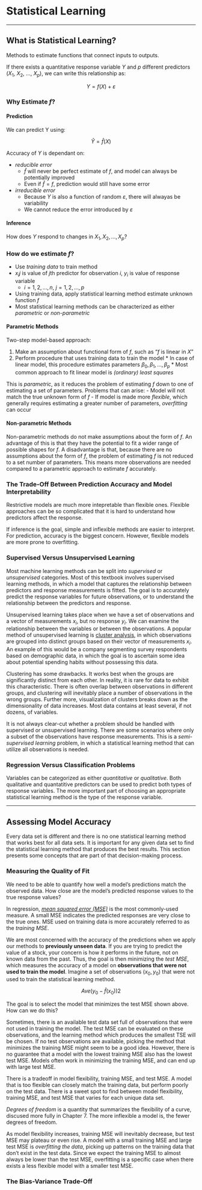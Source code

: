 # Statistical Learning

-----

## What is Statistical Learning?

Methods to estimate functions that connect inputs to outputs.

If there exists a quantitative response variable $Y$ and $p$ different predictors ($X_1$, $X_2$, ..., $X_p$), we can write this relationship as:

<center>$Y = f(X) + ε$</center>

### Why Estimate *$f$*?

#### Prediction

We can predict Y using:

<center>$\hat{Y} = \hat{f}(X)$</center>

Accuracy of $Y$ is dependant on:

  - *reducible error*
    * $\hat{f}$ will never be perfect estimate of $f$, and model can always be potentially improved
    * Even if $\hat{f} = f$, prediction would still have some error
  - *irreducible error*
    * Because $Y$ is also a function of random $ε$, there will alwayas be variability
    * We cannot reduce the error introduced by $ε$

#### Inference

How does $Y$ respond to changes in $X_1, X_2, ..., X_p$?

### How do we estimate *$f$*?

  - Use *training data* to train method
  - $x_ij$ is value of $j$th predictor for observation $i$, $y_i$ is value of response variable
    * $i = 1, 2, ..., n$, $j = 1, 2, ..., p$
  - Using training data, apply statistical learning method estimate unknown function $f$
  - Most statistical learning methods can be characterized as either *parametric* or *non-parametric*
  
#### Parametric Methods

Two-step model-based approach:

  1. Make an assumption about functional form of $f$, such as "$f$ is linear in $X$"
  2. Perform procedure that uses training data to train the model
    * In case of linear model, this procedure estimates parameters $β_0, β_1, ..., β_p$
    * Most common approach to fit linear model is *(ordinary) least squares*
    
This is *parametric*, as it reduces the problem of estimating $f$ down to one of estimating a set of parameters. Problems that can arise:
  - Model will not match the true unknown form of $f$
  - If model is made more *flexible*, which generally requires estimating a greater number of parameters, *overfitting* can occur
    
#### Non-parametric Methods

Non-parametric methods do not make assumptions about the form of $f$. An advantage of this is that they have the potential to fit a wider range of possible shapes for $f$. A disadvantage is that, because there are no assumptions about the form of $f$, the problem of estimating $f$ is not reduced to a set number of parameters. This means more observations are needed compared to a parametric approach to estimate $f$ accurately.

### The Trade-Off Between Prediction Accuracy and Model Interpretability

Restrictive models are much more intepretable than flexible ones. Flexible approaches can be so complicated that it is hard to understand how predictors affect the response.

If inference is the goal, simple and inflexible methods are easier to interpret. For prediction, accuracy is the biggest concern. However, flexible models are more prone to overfitting.

### Supervised Versus Unsupervised Learning

Most machine learning methods can be split into *supervised* or *unsupervised* categories. Most of this textbook involves supervised learning methods, in which a model that captures the relationship between predictors and response measurements is fitted. The goal is to accurately predict the response variables for future observations, or to understand the relationship between the predictors and response.

Unsupervised learning takes place when we have a set of observations and a vector of measurements $x_i$, but no response $y_i$. We can examine the relationship between the variables or between the observations. A popular method of unsupervised learning is [cluster analysis](https://en.wikipedia.org/wiki/Cluster_analysis), in which observations are grouped into distinct groups based on their vector of measurements $x_i$. An example of this would be  a company segmenting survey respondents based on demographic data, in which the goal is to ascertain some idea about potential spending habits without possessing this data. 

Clustering has some drawbacks. It works best when the groups are significantly distinct from each other. In reality, it is rare for data to exhibit this characteristic. There is often overlap between observations in different groups, and clustering will inevitably place a number of observations in the wrong groups. Further more, visualization of clusters breaks down as the dimensionality of data increases. Most data contains at least several, if not dozens, of variables.

It is not always clear-cut whether a problem should be handled with supervised or unsupervised learning. There are some scenarios where only a subset of the observations have response measurements. This is a *semi-supervised learning* problem, in which a statistical learning method that can utilize all observations is needed.

### Regression Versus Classification Problems

Variables can be categorized as either *quantitative* or *qualitative*. Both qualitative and quantatitive predictors can be used to predict both types of response variables. The more important part of choosing an appropriate statistical learning method is the type of the response variable.

-----

## Assessing Model Accuracy

Every data set is different and there is no one statistical learning method that works best for all data sets. It is important for any given data set to find the statistical learning method that produces the best results. This section presents some concepts that are part of that decision-making process.

### Measuring the Quality of Fit

We need to be able to quantify how well a model's predictions match the observed data. How close are the model's predicted response values to the true response values?

In regression, [*mean squared error (MSE)*](https://en.wikipedia.org/wiki/Mean_squared_error) is the most commonly-used measure. A small MSE indicates the predicted responses are very close to the true ones. MSE used on training data is more accurately referred to as the *training MSE*.

We are most concerned with the accuracy of the predictions when we apply our methods to **previously unseen data**. If you are trying to predict the value of a stock, your concern is how it performs in the future, not on known data from the past. Thus, the goal is then minimizing the *test MSE*, which measures the accuracy of a model on **observations that were not used to train the model**. Imagine a set of observations $(x_0, y_0)$ that were not used to train the statistical learning method.

<center>$Ave(y_0 - \hat{f}(x_0))2$</center>

The goal is to select the model that minimizes the test MSE shown above. How can we do this?

Sometimes, there is an available test data set full of observations that were not used in training the model. The test MSE can be evaluated on these observations, and the learning method which produces the smallest TSE will be chosen. If no test observations are available, picking the method that minimizes the training MSE might seem to be a good idea. However, there is no guarantee that a model with the lowest training MSE also has the lowest test MSE. Models often work in minimizing the training MSE, and can end up with large test MSE.

There is a tradeoff in model flexibility, training MSE, and test MSE. A model that is too flexible can closely match the training data, but perform poorly on the test data. There is a sweet spot to find between model flexibility, training MSE, and test MSE that varies for each unique data set.

*Degrees of freedom* is a quantity that summarizes the flexibility of a curve, discused more fully in Chapter 7. The more inflexible a model is, the fewer degrees of freedom.

As model flexibility increases, training MSE will inevitably decrease, but test MSE may plateau or even rise. A model with a small training MSE and large test MSE is *overfitting the data*, picking up patterns on the training data that don't exist in the test data. Since we expect the training MSE to almost always be lower than the test MSE, overfitting is a specific case when there exists a less flexible model with a smaller test MSE.

### The Bias-Variance Trade-Off




